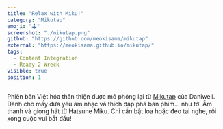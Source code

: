 ```yaml
---
title: "Relax with Miku!"
category: "Mikutap"
emoji: "🕹️"
screenshot: "./mikutap.png"
github: "https://github.com/meokisama/mikutap"
external: "https://meokisama.github.io/mikutap/"
tags:
  - Content Integration
  - Ready-2-Wreck
visible: true
position: 1
---
```


Phiên bản Việt hóa thân thiện được mô phỏng lại từ  <a href="https://aidn.jp/mikutap" target="_blank" rel="nofollow noopener noreferrer" aria-label="External Link">Mikutap</a> của Daniwell. Dành cho mấy đứa yêu âm nhạc và thích đập phá bàn phím… như tớ. Âm thanh và giọng hát từ Hatsune Miku. Chỉ cần bật loa hoặc đeo tai nghe, rồi xong cuộc vui bắt đầu!
